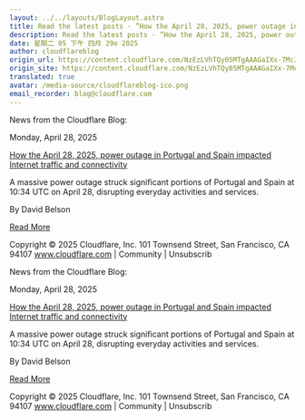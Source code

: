 ```yaml
---
layout: ../../layouts/BlogLayout.astro
title: Read the latest posts - ”How the April 28, 2025, power outage in Portugal and Spain impacted Internet traffic and connectivity”
description: Read the latest posts - ”How the April 28, 2025, power outage in Portugal and Spain impacted Internet traffic and connectivity”
date: 星期二 05 下午 四月 29o 2025
author: cloudflareblog
origin_url: https://content.cloudflare.com/NzEzLVhTQy05MTgAAAGaIXx-7McJxs9u_bCbEaHFYPniY-VYEdAo8akZN-ejdSYiGhgNFGr_80KzwqcHtNdKctIO0Oc=
origin_site: https://content.cloudflare.com/NzEzLVhTQy05MTgAAAGaIXx-7McJxs9u_bCbEaHFYPniY-VYEdAo8akZN-ejdSYiGhgNFGr_80KzwqcHtNdKctIO0Oc=
translated: true
avatar: /media-source/cloudflareblog-ico.png
email_recorder: blog@cloudflare.com
---
```



<Reference client:only="react" title="Read the latest posts - ”How the April 28, 2025, power outage in Portugal and Spain impacted Internet traffic and connectivity”" url="https://content.cloudflare.com/NzEzLVhTQy05MTgAAAGaIXx-7McJxs9u_bCbEaHFYPniY-VYEdAo8akZN-ejdSYiGhgNFGr_80KzwqcHtNdKctIO0Oc=" />

<Detail client:only="react">
	News from the Cloudflare Blog:

Monday, April 28, 2025

[How the April 28, 2025, power outage in Portugal and Spain impacted Internet traffic and connectivity](https://content.cloudflare.com/NzEzLVhTQy05MTgAAAGaIXx-7McJxs9u_bCbEaHFYPniY-VYEdAo8akZN-ejdSYiGhgNFGr_80KzwqcHtNdKctIO0Oc=)

A massive power outage struck significant portions of Portugal and Spain at 10:34 UTC on April 28, disrupting everyday activities and services.

By David Belson

[Read More](https://content.cloudflare.com/NzEzLVhTQy05MTgAAAGaIXx-7McJxs9u_bCbEaHFYPniY-VYEdAo8akZN-ejdSYiGhgNFGr_80KzwqcHtNdKctIO0Oc=)

Copyright © 2025 Cloudflare, Inc. 101 Townsend Street, San Francisco, CA 94107 www.cloudflare.com | Community | Unsubscrib
</Detail>

News from the Cloudflare Blog:

Monday, April 28, 2025

[How the April 28, 2025, power outage in Portugal and Spain impacted Internet traffic and connectivity](https://content.cloudflare.com/NzEzLVhTQy05MTgAAAGaIXx-7McJxs9u_bCbEaHFYPniY-VYEdAo8akZN-ejdSYiGhgNFGr_80KzwqcHtNdKctIO0Oc=)

A massive power outage struck significant portions of Portugal and Spain at 10:34 UTC on April 28, disrupting everyday activities and services.

By David Belson

[Read More](https://content.cloudflare.com/NzEzLVhTQy05MTgAAAGaIXx-7McJxs9u_bCbEaHFYPniY-VYEdAo8akZN-ejdSYiGhgNFGr_80KzwqcHtNdKctIO0Oc=)

Copyright © 2025 Cloudflare, Inc. 101 Townsend Street, San Francisco, CA 94107 www.cloudflare.com | Community | Unsubscrib


